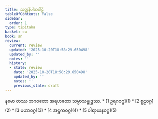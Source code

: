```yaml
---
title: သုတ္တနိပါတပါဠိ
tableOfContents: false
sidebar:
  order: 1
type: tipitaka
basket: su
book: sn
review:
  current: review
  updated: '2025-10-20T18:58:29.650498'
  updated_by: ''
  notes: ''
  history:
  - state: review
    date: '2025-10-20T18:58:29.650498'
    updated_by: ''
    notes: ''
    previous_state: draft
---
```


<Paragraph number="1" type="center" book="sn">
နမော တဿ ဘဂဝတော အရဟတော သမ္မာသမ္ဗုဒ္ဓဿ.

<ReviewStatus review={frontmatter.review} showDetails={true} />

<HypothesisAnnotation frontmatter={frontmatter} />


</Paragraph>

<TableOfContents book="sn">
* [1 ဥရဂဝဂ္ဂ](1)
* [2 စူဠဝဂ္ဂ](2)
* [3 မဟာဝဂ္ဂ](3)
* [4 အဋ္ဌကဝဂ္ဂ](4)
* [5 ပါရာယနဝဂ္ဂ](5)
</TableOfContents>